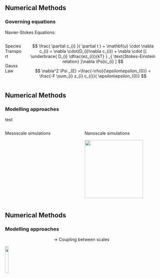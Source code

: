 ## Numerical Methods
### Governing equations

Navier-Stokes Equations:

:::: {.columns}
::: {.column width="35%"}
Species Transport

Gauss Law
:::
::: {.column }
$$
  \frac{ \partial c_{i} }{ \partial t } + \mathbf{u} \cdot \nabla c_{i} = \nabla \cdot(D_{i}\nabla   c_{i})
	+ \nabla \cdot 
	[(
    \underbrace{ D_{i} \dfrac{ez_{i}}{kT} }
    _{ \text{Stokes-Einstein relation} }\nabla \Psi)c_{i}
    ]
$$

$$
  \nabla^2 \Psi _{E}   =\frac{-\rho}{\epsilon\epsilon_{0}} = \frac{-F \sum_{i} z_{i}  c_{i}}{ \epsilon\epsilon_{0}} 
$$
:::


::::

## Numerical Methods

### Modelling approaches

test

:::: {.columns}
::: {.column width="50%"}
Mesoscale simulations <!-- TODO openfoam benchmark image -->

:::
::: {.column width="50%"}
Nanoscale simulations

![](@Medias/LAMMPS.jpg){height="2in"}

:::

::::


## Numerical Methods

### Modelling approaches 
::: {.block style="text-align:center"}
-> Coupling between scales 
:::

<!-- TODO CPL -->
![](@Medias/CPL.png){height="15%" fig-align="center"}

